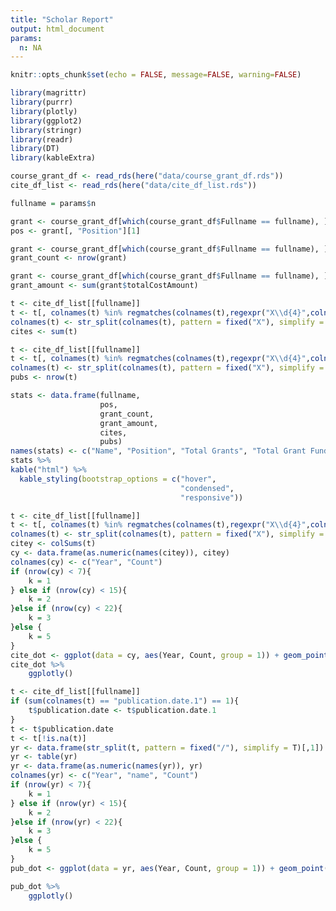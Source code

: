 ```yaml
---
title: "Scholar Report"
output: html_document
params:
  n: NA
---
```


```r
knitr::opts_chunk$set(echo = FALSE, message=FALSE, warning=FALSE)
```

```r
library(magrittr)
library(purrr)
library(plotly)
library(ggplot2)
library(stringr)
library(readr)
library(DT)
library(kableExtra)
```

```r
course_grant_df <- read_rds(here("data/course_grant_df.rds"))
cite_df_list <- read_rds(here("data/cite_df_list.rds"))
```


```r
fullname = params$n
```


```r
grant <- course_grant_df[which(course_grant_df$Fullname == fullname), ]
pos <- grant[, "Position"][1]
```

```r
grant <- course_grant_df[which(course_grant_df$Fullname == fullname), ]
grant_count <- nrow(grant)
```

```r
grant <- course_grant_df[which(course_grant_df$Fullname == fullname), ]
grant_amount <- sum(grant$totalCostAmount)
```

```r
t <- cite_df_list[[fullname]]
t <- t[, colnames(t) %in% regmatches(colnames(t),regexpr("X\\d{4}",colnames(t)))]
colnames(t) <- str_split(colnames(t), pattern = fixed("X"), simplify = T)[,2]
cites <- sum(t)
```

```r
t <- cite_df_list[[fullname]]
t <- t[, colnames(t) %in% regmatches(colnames(t),regexpr("X\\d{4}",colnames(t)))]
colnames(t) <- str_split(colnames(t), pattern = fixed("X"), simplify = T)[,2]
pubs <- nrow(t)
```


```r
stats <- data.frame(fullname,
                    pos,
                    grant_count,
                    grant_amount,
                    cites,
                    pubs)
names(stats) <- c("Name", "Position", "Total Grants", "Total Grant Funding", "Total Citations", "Total Publications")
stats %>% 
kable("html") %>%
  kable_styling(bootstrap_options = c("hover", 
                                      "condensed", 
                                      "responsive"))
```

```r
t <- cite_df_list[[fullname]]
t <- t[, colnames(t) %in% regmatches(colnames(t),regexpr("X\\d{4}",colnames(t)))]
colnames(t) <- str_split(colnames(t), pattern = fixed("X"), simplify = T)[,2]
citey <- colSums(t)
cy <- data.frame(as.numeric(names(citey)), citey)
colnames(cy) <- c("Year", "Count")
if (nrow(cy) < 7){
    k = 1
} else if (nrow(cy) < 15){
    k = 2
}else if (nrow(cy) < 22){
    k = 3
}else {
    k = 5
}
cite_dot <- ggplot(data = cy, aes(Year, Count, group = 1)) + geom_point(color = "#F8766D") + geom_line(color = "#F8766D") + labs(Year = "Year", y = "Total Citations", title = "Total Citations By Year") + theme(panel.grid.major = element_blank(), panel.grid.minor = element_blank(),panel.background = element_blank(), axis.line = element_line(colour = "black")) + scale_x_continuous(breaks=seq(min(cy$Year), max(cy$Year), by = k))
cite_dot %>% 
    ggplotly()
```

```r
t <- cite_df_list[[fullname]]
if (sum(colnames(t) == "publication.date.1") == 1){
    t$publication.date <- t$publication.date.1
}
t <- t$publication.date
t <- t[!is.na(t)]
yr <- data.frame(str_split(t, pattern = fixed("/"), simplify = T)[,1])
yr <- table(yr)
yr <- data.frame(as.numeric(names(yr)), yr)
colnames(yr) <- c("Year", "name", "Count")
if (nrow(yr) < 7){
    k = 1
} else if (nrow(yr) < 15){
    k = 2
}else if (nrow(yr) < 22){
    k = 3
}else {
    k = 5
}
pub_dot <- ggplot(data = yr, aes(Year, Count, group = 1)) + geom_point(color = "#619CFF") + geom_line(color = "#619CFF") + labs(x = "Year", y = "Total Publications", title = "Total Publications By Year")+theme(panel.grid.major = element_blank(), panel.grid.minor = element_blank(),panel.background = element_blank(), axis.line = element_line(colour = "black")) + scale_x_continuous(breaks=seq(min(yr$Year), max(yr$Year), by = k)) 

pub_dot %>% 
    ggplotly()
```
